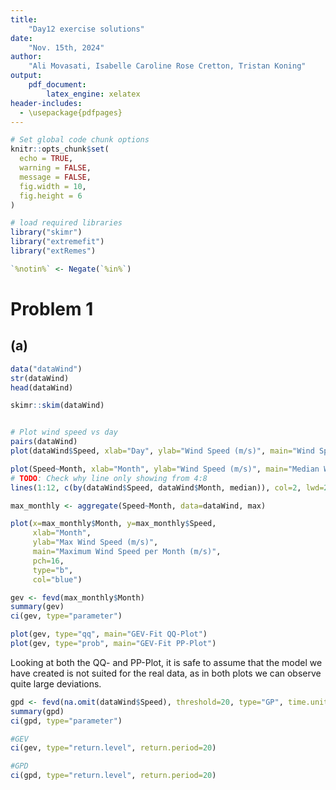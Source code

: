 ```yaml
---
title:  
    "Day12 exercise solutions"
date: 
    "Nov. 15th, 2024"
author:  
    "Ali Movasati, Isabelle Caroline Rose Cretton, Tristan Koning"  
output:  
    pdf_document:
        latex_engine: xelatex
header-includes:
  - \usepackage{pdfpages}
---
```



```r

# Set global code chunk options
knitr::opts_chunk$set(
  echo = TRUE,
  warning = FALSE,
  message = FALSE,
  fig.width = 10,
  fig.height = 6
)

```


```r


# load required libraries
library("skimr")
library("extremefit")
library("extRemes")

`%notin%` <- Negate(`%in%`)
```

# Problem 1

## (a)
```r
data("dataWind")
str(dataWind)
head(dataWind)
```

\pagebreak
```r
skimr::skim(dataWind)


# Plot wind speed vs day
pairs(dataWind)
plot(dataWind$Speed, xlab="Day", ylab="Wind Speed (m/s)", main="Wind Speed vs. Time")

plot(Speed~Month, xlab="Month", ylab="Wind Speed (m/s)", main="Median Wind Speed per Month", data=dataWind)
# TODO: Check why line only showing from 4:8
lines(1:12, c(by(dataWind$Speed, dataWind$Month, median)), col=2, lwd=2)
```

```r
max_monthly <- aggregate(Speed~Month, data=dataWind, max)

plot(x=max_monthly$Month, y=max_monthly$Speed, 
     xlab="Month", 
     ylab="Max Wind Speed (m/s)", 
     main="Maximum Wind Speed per Month (m/s)",
     pch=16,
     type="b",
     col="blue")
```

```r
gev <- fevd(max_monthly$Month)
summary(gev)
ci(gev, type="parameter")
```

```r
plot(gev, type="qq", main="GEV-Fit QQ-Plot")
plot(gev, type="prob", main="GEV-Fit PP-Plot")
```

Looking at both the QQ- and PP-Plot, it is safe to assume that the model we have created is not suited for the real data, as in both plots we can observe quite large deviations.

```r
gpd <- fevd(na.omit(dataWind$Speed), threshold=20, type="GP", time.units="months")
summary(gpd)
ci(gpd, type="parameter")
```

```r
#GEV
ci(gev, type="return.level", return.period=20)

#GPD
ci(gpd, type="return.level", return.period=20)
```